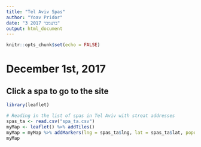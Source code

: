 ```yaml
---
title: "Tel Aviv Spas"
author: "Yoav Pridor"
date: "3 בדצמבר 2017"
output: html_document
---
```


```r
knitr::opts_chunk$set(echo = FALSE)
```

# December 1st, 2017

## Click a spa to go to the site

```r
library(leaflet)

# Reading in the list of spas in Tel Aviv with streat addresses
spas_ta <- read.csv("spa_ta.csv")
myMap <- leaflet() %>% addTiles()
myMap = myMap %>% addMarkers(lng = spas_ta$lng, lat = spas_ta$lat, popup = spas_ta$Link)
myMap
```